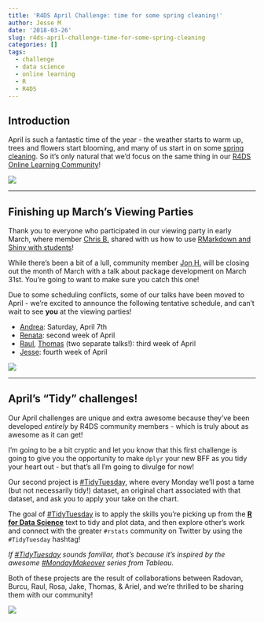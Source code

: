 ```yaml
---
title: 'R4DS April Challenge: time for some spring cleaning!'
author: Jesse M
date: '2018-03-26'
slug: r4ds-april-challenge-time-for-some-spring-cleaning
categories: []
tags:
  - challenge
  - data science
  - online learning
  - R
  - R4DS
---
```


## Introduction
April is such a fantastic time of the year - the weather starts to warm up, trees and flowers start blooming, and many of us start in on some [spring cleaning](https://en.wikipedia.org/wiki/Spring_cleaning). So it's only natural that we'd focus on the same thing in our [R4DS Online Learning Community](https://www.jessemaegan.com/post/r4ds-the-next-iteration/)!  

![](https://i.imgur.com/zcUzDrl.gif)  

***  
## Finishing up March's Viewing Parties  
Thank you to everyone who participated in our viewing party in early March, where member [Chris B.](https://twitter.com/kcat_km) shared with us how to use [RMarkdown and Shiny with students](https://www.youtube.com/watch?v=O04l-LpmoE8)!  

While there's been a bit of a lull, community member [Jon H.](https://twitter.com/JonTheGeek) will be closing out the month of March with a talk about package development on March 31st. You're going to want to make sure you catch this one!  

Due to some scheduling conflicts, some of our talks have been moved to April - we're excited to announce the following tentative schedule, and can't wait to see **you** at the viewing parties!  

* [Andrea](https://twitter.com/unsorsodicorda): Saturday, April 7th
* [Renata](https://twitter.com/renatagerecke): second week of April
* [Raul](https://twitter.com/raviolli77), [Thomas](https://twitter.com/thomas_mock) (two separate talks!): third week of April  
* [Jesse](https://twitter.com/kierisi): fourth week of April

![](https://media.giphy.com/media/94iS62lx8CRQA/giphy.gif)

*** 
## April's "Tidy" challenges!
Our April challenges are unique and extra awesome because they've been developed _entirely_ by R4DS community members - which is truly about as awesome as it can get!  

I'm going to be a bit cryptic and let you know that this first challenge is going to give you the opportunity to make `dplyr` your new BFF as you tidy your heart out - but that's all I'm going to divulge for now! 

Our second project is [#TidyTuesday](https://github.com/rfordatascience/tidytuesday/blob/master/README.md), where every Monday we'll post a tame (but not necessarily tidy!) dataset, an original chart associated with that dataset, and ask you to apply your take on the chart. 

The goal of [#TidyTuesday](https://github.com/rfordatascience/tidytuesday/blob/master/README.md) is to apply the skills you're picking up from the [**R for Data Science**](http://r4ds.had.co.nz/) text to tidy and plot data, and then explore other’s work and connect with the greater `#rstats` community on Twitter by using the `#TidyTuesday` hashtag!  

_If [#TidyTuesday](https://github.com/rfordatascience/tidytuesday/blob/master/README.md) sounds familiar, that's because it's inspired by the awesome [#MondayMakeover](http://www.makeovermonday.co.uk/) series from Tableau._

Both of these projects are the result of collaborations between Radovan, Burcu, Raul, Rosa, Jake, Thomas, & Ariel, and we're thrilled to be sharing them with our community! 

![](https://media.giphy.com/media/VgeGEVTdwzZao/giphy.gif)  
